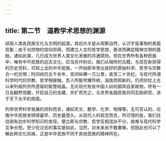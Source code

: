 ```yaml
---
---
---
```

title: 第二节　道教学术思想的渊源
---




综观人类各民族文化与文明的起源，其初大半是从观察自然，认识宇宙事物的表面现象；由于对庶物的信仰崇拜，而建立人文的哲学思想，更进而确定精神文明的基础，诸如此类，几已成为世界人类文化发展的共通原则。但在世界所有各种民族中，唯有中华民族的远古文化，应当另作别论。我们从相传的古籍，与现在新获得的历史资料，可知上古的中华民族，一开始即孕育出良好的原始科学、哲学与宗教合一的文明；时间经历五千余年，空间纵横一万公里，直至二十世纪，与现代所谓科学时代的宗教、哲学相接触，吾人所能夸耀传统，温故而知新的，仍须仰仗上古以来列祖列宗所遗留的智慧结晶。无论现代有些中国人如何鄙弃自家故物，终有一日会翻然觉醒，开启自己的宝藏，并扩而充之，与世界各国民族共同互助研究，进于天下太平的局面。

列举世界科学发展的资料而言，诸如天文、数学、化学、物理等，无可否认的，应推中华民族发明得最早、历史最悠久。从现代人的观念而言，所可惜的是，我们往往刚有初步科学知识的发现，便立即与宗教、哲学互相混杂不分，故难与现代科学互争长短。至少在过去的事实是如此，当然，对未来尚不敢置喙，但因此也可以了解此种文化风格，正是中华民族不同于其他民族的精神所在。